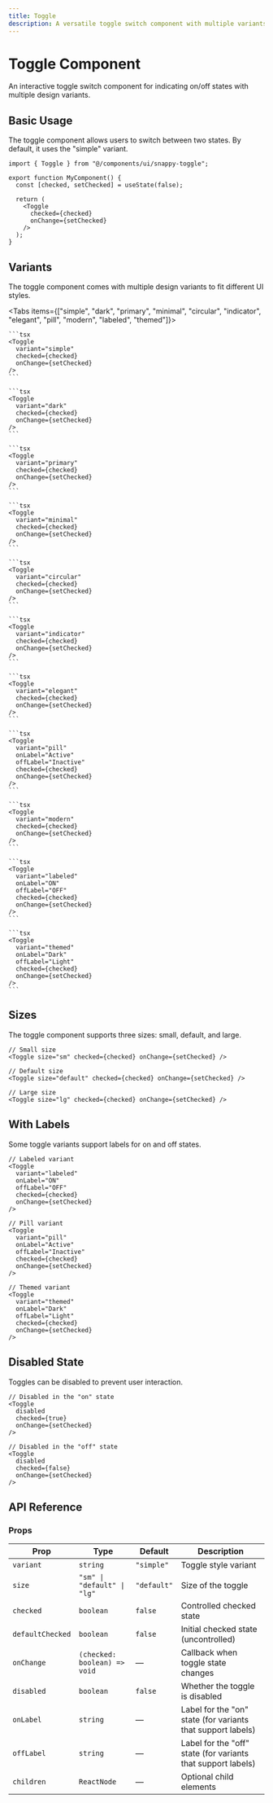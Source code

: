 ```yaml
---
title: Toggle
description: A versatile toggle switch component with multiple variants for modern web applications
---
```



# Toggle Component

An interactive toggle switch component for indicating on/off states with multiple design variants.

## Basic Usage

The toggle component allows users to switch between two states. By default, it uses the "simple" variant.

<div className="flex items-center justify-start p-4 mb-6 border border-gray-200 rounded-md dark:border-gray-800">
  <ToggleExample />
</div>

```tsx
import { Toggle } from "@/components/ui/snappy-toggle";

export function MyComponent() {
  const [checked, setChecked] = useState(false);
  
  return (
    <Toggle 
      checked={checked}
      onChange={setChecked}
    />
  );
}
```

## Variants

The toggle component comes with multiple design variants to fit different UI styles.

<Tabs items={["simple", "dark", "primary", "minimal", "circular", "indicator", "elegant", "pill", "modern", "labeled", "themed"]}>
  <Tab value="simple">
    <div className="p-4 border border-gray-200 rounded-md dark:border-gray-800">
      <ToggleExample variant="simple" />
    </div>
    
    ```tsx
    <Toggle 
      variant="simple"
      checked={checked}
      onChange={setChecked}
    />
    ```
  </Tab>

  <Tab value="dark">
    <div className="p-4 border border-gray-200 rounded-md dark:border-gray-800">
      <ToggleExample variant="dark" />
    </div>
    
    ```tsx
    <Toggle 
      variant="dark"
      checked={checked}
      onChange={setChecked}
    />
    ```
  </Tab>

  <Tab value="primary">
    <div className="p-4 border border-gray-200 rounded-md dark:border-gray-800">
      <ToggleExample variant="primary" />
    </div>
    
    ```tsx
    <Toggle 
      variant="primary"
      checked={checked}
      onChange={setChecked}
    />
    ```
  </Tab>

  <Tab value="minimal">
    <div className="p-4 border border-gray-200 rounded-md dark:border-gray-800">
      <ToggleExample variant="minimal" />
    </div>
    
    ```tsx
    <Toggle 
      variant="minimal"
      checked={checked}
      onChange={setChecked}
    />
    ```
  </Tab>
  
  <Tab value="circular">
    <div className="p-4 border border-gray-200 rounded-md dark:border-gray-800">
      <ToggleExample variant="circular" />
    </div>
    
    ```tsx
    <Toggle 
      variant="circular"
      checked={checked}
      onChange={setChecked}
    />
    ```
  </Tab>

  <Tab value="indicator">
    <div className="p-4 border border-gray-200 rounded-md dark:border-gray-800">
      <ToggleExample variant="indicator" />
    </div>
    
    ```tsx
    <Toggle 
      variant="indicator"
      checked={checked}
      onChange={setChecked}
    />
    ```
  </Tab>

  <Tab value="elegant">
    <div className="p-4 border border-gray-200 rounded-md dark:border-gray-800">
      <ToggleExample variant="elegant" />
    </div>
    
    ```tsx
    <Toggle 
      variant="elegant"
      checked={checked}
      onChange={setChecked}
    />
    ```
  </Tab>

  <Tab value="pill">
    <div className="p-4 border border-gray-200 rounded-md dark:border-gray-800">
      <ToggleExample 
        variant="pill"
        onLabel="Active"
        offLabel="Inactive"
      />
    </div>
    
    ```tsx
    <Toggle 
      variant="pill"
      onLabel="Active"
      offLabel="Inactive"
      checked={checked}
      onChange={setChecked}
    />
    ```
  </Tab>

  <Tab value="modern">
    <div className="p-4 border border-gray-200 rounded-md dark:border-gray-800">
      <ToggleExample variant="modern" />
    </div>
    
    ```tsx
    <Toggle 
      variant="modern"
      checked={checked}
      onChange={setChecked}
    />
    ```
  </Tab>

  <Tab value="labeled">
    <div className="p-4 border border-gray-200 rounded-md dark:border-gray-800">
      <ToggleExample 
        variant="labeled"
        onLabel="ON" 
        offLabel="OFF"
      />
    </div>
    
    ```tsx
    <Toggle 
      variant="labeled"
      onLabel="ON"
      offLabel="OFF"
      checked={checked}
      onChange={setChecked}
    />
    ```
  </Tab>

  <Tab value="themed">
    <div className="p-4 border border-gray-200 rounded-md dark:border-gray-800">
      <ToggleExample 
        variant="themed"
        onLabel="Dark" 
        offLabel="Light"
      />
    </div>
    
    ```tsx
    <Toggle 
      variant="themed"
      onLabel="Dark"
      offLabel="Light"
      checked={checked}
      onChange={setChecked}
    />
    ```
  </Tab>
</Tabs>

## Sizes

The toggle component supports three sizes: small, default, and large.

<div className="p-4 mb-6 border border-gray-200 rounded-md dark:border-gray-800">
  <ToggleSizesExample />
</div>

```tsx
// Small size
<Toggle size="sm" checked={checked} onChange={setChecked} />

// Default size
<Toggle size="default" checked={checked} onChange={setChecked} />

// Large size
<Toggle size="lg" checked={checked} onChange={setChecked} />
```

## With Labels

Some toggle variants support labels for on and off states.

<div className="p-4 mb-6 border border-gray-200 rounded-md dark:border-gray-800">
  <ToggleWithLabelsExample />
</div>

```tsx
// Labeled variant
<Toggle 
  variant="labeled"
  onLabel="ON"
  offLabel="OFF"
  checked={checked}
  onChange={setChecked}
/>

// Pill variant
<Toggle 
  variant="pill"
  onLabel="Active"
  offLabel="Inactive"
  checked={checked}
  onChange={setChecked}
/>

// Themed variant
<Toggle 
  variant="themed"
  onLabel="Dark"
  offLabel="Light"
  checked={checked}
  onChange={setChecked}
/>
```

## Disabled State

Toggles can be disabled to prevent user interaction.

<div className="p-4 mb-6 border border-gray-200 rounded-md dark:border-gray-800">
  <ToggleDisabledExample />
</div>

```tsx
// Disabled in the "on" state
<Toggle 
  disabled
  checked={true}
  onChange={setChecked}
/>

// Disabled in the "off" state
<Toggle 
  disabled
  checked={false}
  onChange={setChecked}
/>
```

## API Reference

### Props

| Prop | Type | Default | Description |
|------|------|---------|-------------|
| `variant` | `string` | `"simple"` | Toggle style variant |
| `size` | `"sm" \| "default" \| "lg"` | `"default"` | Size of the toggle |
| `checked` | `boolean` | `false` | Controlled checked state |
| `defaultChecked` | `boolean` | `false` | Initial checked state (uncontrolled) |
| `onChange` | `(checked: boolean) => void` | — | Callback when toggle state changes |
| `disabled` | `boolean` | `false` | Whether the toggle is disabled |
| `onLabel` | `string` | — | Label for the "on" state (for variants that support labels) |
| `offLabel` | `string` | — | Label for the "off" state (for variants that support labels) |
| `children` | `ReactNode` | — | Optional child elements |